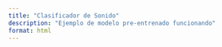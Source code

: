 ```yaml
---
title: "Clasificador de Sonido"
description: "Ejemplo de modelo pre-entrenado funcionando"
format: html
---
```


<div id="p5-sketch">
  <div id="canvas-container"></div>
</div>

<script src="https://cdnjs.cloudflare.com/ajax/libs/p5.js/1.9.4/p5.min.js"></script>
<script src="https://unpkg.com/ml5@latest/dist/ml5.min.js"></script>
 
 
 
<script>
(function() {
  const sketch = (p) => {

    // Initialize a sound classifier method with SpeechCommands18w model. A callback needs to be passed.
    let classifier;

    // Array containing the 18 words of SpeechCommands18w
    let words = [
      "zero",
      "one",
      "two",
      "three",
      "four",
      "five",
      "six",
      "seven",
      "eight",
      "nine",
      "up",
      "down",
      "left",
      "right",
      "go",
      "stop",
      "yes",
      "no",
    ];

    // Variable for displaying the results on the canvas
    let predictedWord = "";

    p.preload = function() {
      // Options for the SpeechCommands18w model, the default probabilityThreshold is 0
      let options = { probabilityThreshold: 0.7 };
      // Load SpeechCommands18w sound classifier model
      classifier = ml5.classify("SpeechCommands18w", options);
    };

    p.setup = function() {
      p.createCanvas(650, 450);
      // Classify the sound from microphone in real time
      classifier.classify(gotResult); // Este es el método correcto, no classifier.classifyStart
    };

    p.draw = function() {
      p.background(250);
      // Call function for displaying background words
      displayWords();

      // Once the model outputs results start displaying the predicted word on the canvas
      if (predictedWord !== "") {
        p.fill(211, 107, 255);
        p.textAlign(p.CENTER, p.CENTER);
        p.textSize(64);
        p.text(predictedWord, p.width / 2, 90);
      }
    };

    // Function to display the 18 words on the canvas
    function displayWords() {
      p.textAlign(p.CENTER, p.CENTER);
      p.textSize(32);
      p.fill(96);
      p.text("Say one of these words!", p.width / 2, 40);

      let x = 125;
      let y = 150;
      // Words appear in 3 columns of 6 rows
      for (let i = 0; i < words.length; i++) {
        p.fill(158);
        p.text(words[i], x, y);
        y += 50;
        if ((i + 1) % 6 === 0) {
          x += 200;
          y = 150;
        }
      }
    }

    // A function to run when we get any errors and the results
    function gotResult(error, results) {
      if (error) {
        console.error(error);
        return;
      }
      // The results are in an array ordered by confidence
      console.log(results);
      // Load the first label to the text variable displayed on the canvas
      if (results && results.length > 0) {
        predictedWord = results[0].label;
      }
    }

    new p5(sketch);
  }; 
})();
</script>